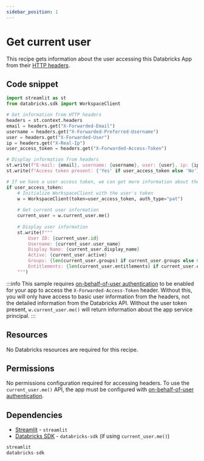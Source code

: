 ```yaml
---
sidebar_position: 1
---
```


# Get current user

This recipe gets information about the user accessing this Databricks App from their [HTTP headers](https://docs.databricks.com/en/dev-tools/databricks-apps/app-development.html#what-http-headers-are-passed-to-databricks-apps).

## Code snippet

```python title="app.py"
import streamlit as st
from databricks.sdk import WorkspaceClient

# Get information from HTTP headers
headers = st.context.headers
email = headers.get("X-Forwarded-Email")
username = headers.get("X-Forwarded-Preferred-Username")
user = headers.get("X-Forwarded-User")
ip = headers.get("X-Real-Ip")
user_access_token = headers.get("X-Forwarded-Access-Token")

# Display information from headers
st.write(f"E-mail: {email}, username: {username}, user: {user}, ip: {ip}")
st.write(f"Access token present: {'Yes' if user_access_token else 'No'}")

# If we have a user access token, we can get more information about the user
if user_access_token:
    # Initialize WorkspaceClient with the user's token
    w = WorkspaceClient(token=user_access_token, auth_type="pat")
    
    # Get current user information
    current_user = w.current_user.me()
    
    # Display user information
    st.write(f"""
        User ID: {current_user.id}
        Username: {current_user.user_name}
        Display Name: {current_user.display_name}
        Active: {current_user.active}
        Groups: {len(current_user.groups) if current_user.groups else 0} groups
        Entitlements: {len(current_user.entitlements) if current_user.entitlements else 0} entitlements
    """)
```

:::info
This sample requires [on-behalf-of-user authentication](https://docs.databricks.com/aws/en/dev-tools/databricks-apps/app-development#-using-the-databricks-apps-authorization-model) to be enabled for your app to access the `X-Forwarded-Access-Token` header. Without this, you will only have access to basic user information from the headers, not the detailed information from the Databricks API. Without the user token present, `w.current_user.me()` will return information about the app service principal.
:::

## Resources

No Databricks resources are required for this recipe.

## Permissions

No permissions configuration required for accessing headers. To use the `current_user.me()` API, the app must be configured with [on-behalf-of-user authentication](https://docs.databricks.com/aws/en/dev-tools/databricks-apps/app-development#-using-the-databricks-apps-authorization-model).

## Dependencies

- [Streamlit](https://pypi.org/project/streamlit/) - `streamlit`
- [Databricks SDK](https://pypi.org/project/databricks-sdk/) - `databricks-sdk` (if using `current_user.me()`)

```python title="requirements.txt"
streamlit
databricks-sdk
```
